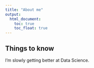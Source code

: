 ```yaml
---
title: "About me"
output: 
  html_document:
    toc: true
    toc_float: true
---
```


## Things to know 

I'm slowly getting better at Data Science.